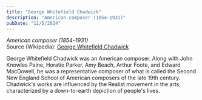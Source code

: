 ```yaml
---
title: "George Whitefield Chadwick"
description: "American composer (1854–1931)"
pubDate: "11/5/2024"
---
```


*American composer (1854–1931)*  
Source (Wikipedia): [George Whitefield Chadwick][1]

George Whitefield Chadwick was an American composer. Along with John Knowles Paine, Horatio Parker, Amy Beach, Arthur Foote, and Edward MacDowell, he was a representative composer of what is called the Second New England School of American composers of the late 19th century. Chadwick's works are influenced by the Realist movement in the arts, characterized by a down-to-earth depiction of people's lives.

[1]: https://en.wikipedia.org/wiki/George_Whitefield_Chadwick
